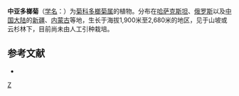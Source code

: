 {{Speciesbox
| genus = Doronicum
| species = turkestanicum
| authority = Cavill.
}}

'''中亚多榔菊'''（[[学名|学名]]：{{lang|la|''Doronicum turkestanicum''}}）为[[菊科|菊科]][[多榔菊属|多榔菊属]]的植物。分布在[[哈萨克斯坦|哈萨克斯坦]]、[[俄罗斯|俄罗斯]]以及[[中国大陆|中国大陆]]的[[新疆|新疆]]、[[内蒙古|内蒙古]]等地，生长于海拔1,900米至2,680米的地区，见于山坡或云杉林下，目前尚未由人工引种栽培。

== 参考文献 ==
<div class="references-small">
* {{cite web| url =http://www.bioinfo.cn/db05/KmzwSpecies.php?action=view&id=4720| title =中亚多榔菊| work =《中国高等植物数据库全库》| publisher =中国科学院微生物研究所| author =昆明植物研究所| accessdate =2009-02-25| deadurl =yes| archiveurl =https://web.archive.org/web/20160305041808/http://www.bioinfo.cn/db05/KmzwSpecies.php?action=view&id=4720| archivedate =2016-03-05}}
</div>
{{Taxonbar|from=Q10871678}}

[[Category:多榔菊属|Z]]